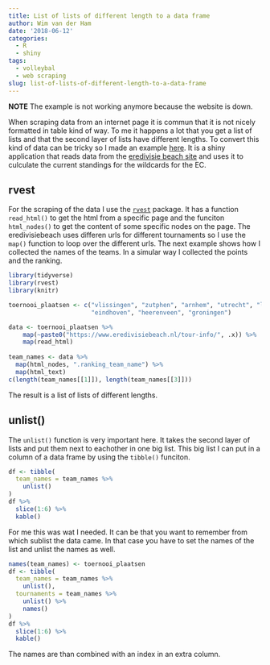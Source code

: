 ```yaml
---
title: List of lists of different length to a data frame
author: Wim van der Ham
date: '2018-06-12'
categories:
  - R
  - shiny
tags:
  - volleybal
  - web scraping
slug: list-of-lists-of-different-length-to-a-data-frame
---
```


**NOTE** The example is not working anymore because the website is down.

When scraping data from an internet page it is commun that it is not nicely formatted in table kind of way. To me it happens a lot that you get a list of lists and that the second layer of lists have different lengths. To convert this kind of data can be tricky so I made an example [here](https://github.com/wfjvdham/wildcard_ek). It is a shiny application that reads data from the [eredivisie beach site](https://www.eredivisiebeach.nl/) and uses it to culculate the current standings for the wildcards for the EC.

## rvest

For the scraping of the data I use the [`rvest`](https://github.com/hadley/rvest) package. It has a function `read_html()` to get the html from a specific page and the funciton `html_nodes()` to get the content of some specific nodes on the page. The eredivisiebeach uses differen urls for different tournaments so I use the `map()` function to loop over the different urls. The next example shows how I collected the names of the teams. In a simular way I collected the points and the ranking.

```r
library(tidyverse)
library(rvest)
library(knitr)
```

```r
toernooi_plaatsen <- c("vlissingen", "zutphen", "arnhem", "utrecht", "leeuwarden", 
                       "eindhoven", "heerenveen", "groningen")

data <- toernooi_plaatsen %>%
    map(~paste0("https://www.eredivisiebeach.nl/tour-info/", .x)) %>%
    map(read_html)
  
team_names <- data %>%
  map(html_nodes, ".ranking_team_name") %>% 
  map(html_text)
c(length(team_names[[1]]), length(team_names[[3]]))
```

The result is a list of lists of different lengths.

## unlist()

The `unlist()` function is very important here. It takes the second layer of lists and put them next to eachother in one big list. This big list I can put in a column of a data frame by using the `tibble()` funciton.

```r
df <- tibble(
  team_names = team_names %>%
    unlist()
)
df %>%
  slice(1:6) %>%
  kable()
```

For me this was wat I needed. It can be that you want to remember from which sublist the data came. In that case you have to set the names of the list and unlist the names as well.

```r
names(team_names) <- toernooi_plaatsen
df <- tibble(
  team_names = team_names %>%
    unlist(),
  tournaments = team_names %>%
    unlist() %>%
    names()
)
df %>%
  slice(1:6) %>%
  kable()
```

The names are than combined with an index in an extra column.
